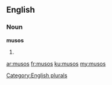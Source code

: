 ==English==

===Noun===
'''musos'''

# {{plural of|[[muso]]}}

[[Category:English plurals]]

[[ar:musos]]
[[fr:musos]]
[[ku:musos]]
[[my:musos]]